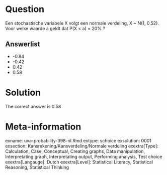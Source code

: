Question
========

Een stochastische variabele X volgt een normale verdeling, X ~ N(1, 0.52). Voor welke waarde a geldt dat P(X < a) = 20% ? 

Answerlist
----------
* -0.84
* -0.42
* 0.42
* 0.58

Solution
========

The correct answer is  0.58 

Meta-information
================
exname: uva-probability-398-nl.Rmd 
extype: schoice 
exsolution: 0001 
exsection: Kansrekening/Kansverdeling/Normale verdeling
exextra[Type]: Calculation, Case, Conceptual, Creating graphs, Data manipulation, Interpretating graph, Interpretating output, Performing analysis, Test choice 
exextra[Langauge]: Dutch 
exextra[Level]: Statistical Literacy, Statistical Reasoning, Statistical Thinking 
